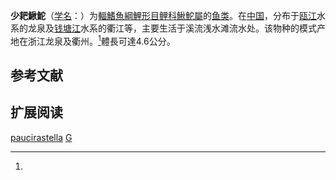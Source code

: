 {{Speciesbox
| name = 少耙鰍鮀
| status = NE
| status_system = IUCN3.1
| image = 
| genus = Gobiobotia
| species = paucirastella
| authority = Zheng et Yan, 1986<ref name='id6316'>{{cite web| url =http://www.bioinfo.cn/db05/BjdwSpecies.php?action=view&id=6316| title =少耙鰍鮀| work =中国动物物种编目数据库| publisher =中国科学院微生物研究所| author =中国科学院动物研究所| accessdate =2009-04-11| deadurl =yes| archiveurl =https://web.archive.org/web/20160305002720/http://www.bioinfo.cn/db05/BjdwSpecies.php?action=view&id=6316| archivedate =2016-03-05}}</ref>
}}

'''少耙鰍鮀'''（[[学名|学名]]：{{lang|la|''Gobiobotia paucirastella''}}）为[[輻鰭魚綱|輻鰭魚綱]][[鯉形目|鯉形目]][[鲤科|鲤科]][[鰍鮀屬|鰍鮀屬]]的[[鱼类|鱼类]]。在[[中国|中国]]，分布于[[瓯江|瓯江]]水系的龙泉及[[钱塘江|钱塘江]]水系的衢江等，主要生活于溪流浅水滩流水处。该物种的模式产地在浙江龙泉及衢州。<ref name='id6316'/>體長可達4.6公分。

== 参考文献 ==
{{reflist}}

== 扩展阅读 ==
{{refbegin}}
{{wikispecies-inline|Gobiobotia paucirastella|少耙鰍鮀}}
{{refend}}
{{Taxonbar|from=Q967332}}

[[Category:鰍鮀屬|paucirastella]]
[[Category:1986年描述的魚類|G]]


{{鯉形目小作品}}